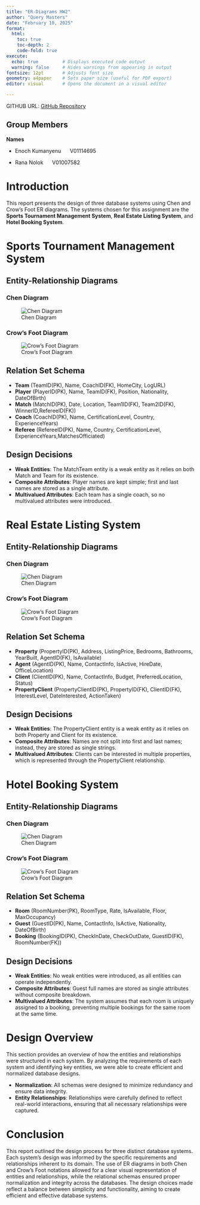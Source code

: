 ```yaml
---
title: "ER-Diagrams HW2"
author: "Query Masters"      
date: "February 10, 2025"
format:
  html:
    toc: true
    toc-depth: 2
    code-fold: true
execute: 
  echo: true         # Displays executed code output
  warning: false     # Hides warnings from appearing in output
fontsize: 12pt       # Adjusts font size
geometry: a4paper    # Sets paper size (useful for PDF export)
editor: visual       # Opens the document in a visual editor

---
```



GITHUB URL: [GitHub Repository](https://github.com/enagbeme/ER-Diagrams-HW2.git)

## Group Members

  **Names**       

- Enoch Kumanyenu  &nbsp;&nbsp;&nbsp;&nbsp; V01114695

- Rana Nolok       &nbsp;&nbsp;&nbsp;&nbsp; V01007582


# **Introduction**
This report presents the design of three database systems using Chen and Crow's Foot ER diagrams. The systems chosen for this assignment are the **Sports Tournament Management System**, **Real Estate Listing System**, and **Hotel Booking System**.

# **Sports Tournament Management System**

## Entity-Relationship Diagrams

### Chen Diagram

![Chen Diagram](sports_tour3.png) 

### Crow's Foot Diagram

![Crow's Foot Diagram](sports.png) 

## Relation Set Schema

- **Team** (TeamID(PK), Name, CoachID(FK), HomeCity, LogURL)
- **Player** (PlayerID(PK), Name, TeamID(FK), Position, Nationality, DateOfBirth)
- **Match** (MatchID(PK), Date, Location, Team1ID(FK), Team2ID(FK), WinnerID,RefereeID(FK))
- **Coach** (CoachID(PK), Name, CertificationLevel, Country, ExperienceYears)
- **Referee** (RefereeID(PK), Name, Country, CertificationLevel, ExperienceYears,MatchesOfficiated)

## Design Decisions

- **Weak Entities**: The MatchTeam entity is a weak entity as it relies on both Match and Team for its existence.
- **Composite Attributes**: Player names are kept simple; first and last names are stored as a single attribute.
- **Multivalued Attributes**: Each team has a single coach, so no multivalued attributes were introduced.

# **Real Estate Listing System**

## Entity-Relationship Diagrams

### Chen Diagram

![Chen Diagram](real_estate2.png)  

### Crow's Foot Diagram

![Crow's Foot Diagram](real_estate_listing.png) 

## Relation Set Schema

- **Property** (PropertyID(PK), Address, ListingPrice, Bedrooms, Bathrooms, YearBuilt, AgentID(FK), IsAvailable)
- **Agent** (AgentID(PK), Name, ContactInfo, IsActive, HireDate, OfficeLocation)
- **Client** (ClientID(PK), Name, ContactInfo, Budget, PreferredLocation, Status)
- **PropertyClient** (PropertyClientID(PK), PropertyID(FK), ClientID(FK), InterestLevel, DateInterested, ActionTaken)

## Design Decisions

- **Weak Entities**: The PropertyClient entity is a weak entity as it relies on both Property and Client for its existence.
- **Composite Attributes**: Names are not split into first and last names; instead, they are stored as single strings.
- **Multivalued Attributes**: Clients can be interested in multiple properties, which is represented through the PropertyClient relationship.

# **Hotel Booking System**

## Entity-Relationship Diagrams

### Chen Diagram

![Chen Diagram](hotel_reservation2.png)  

### Crow's Foot Diagram

![Crow's Foot Diagram](hotel_booking.png)

## Relation Set Schema

- **Room** (RoomNumber(PK), RoomType, Rate, IsAvailable, Floor, MaxOccupancy)
- **Guest** (GuestID(PK), Name, ContactInfo, IsActive, Nationality, DateOfBirth)
- **Booking** (BookingID(PK), CheckInDate, CheckOutDate, GuestID(FK), RoomNumber(FK))

## **Design Decisions**

- **Weak Entities**: No weak entities were introduced, as all entities can operate independently.
- **Composite Attributes**: Guest full names are stored as single attributes without composite breakdown.
- **Multivalued Attributes**: The system assumes that each room is uniquely assigned to a booking, preventing multiple bookings for the same room at the same time.

# **Design Overview**

This section provides an overview of how the entities and relationships were structured in each system. By analyzing the requirements of each system and identifying key entities, we were able to create efficient and normalized database designs. 

- **Normalization**: All schemas were designed to minimize redundancy and ensure data integrity.
- **Entity Relationships**: Relationships were carefully defined to reflect real-world interactions, ensuring that all necessary relationships were captured.

# **Conclusion**

This report outlined the design process for three distinct database systems. Each system's design was informed by the specific requirements and relationships inherent to its domain. The use of ER diagrams in both Chen and Crow's Foot notations allowed for a clear visual representation of entities and relationships, while the relational schemas ensured proper normalization and integrity across the databases. The design choices made reflect a balance between simplicity and functionality, aiming to create efficient and effective database systems.
